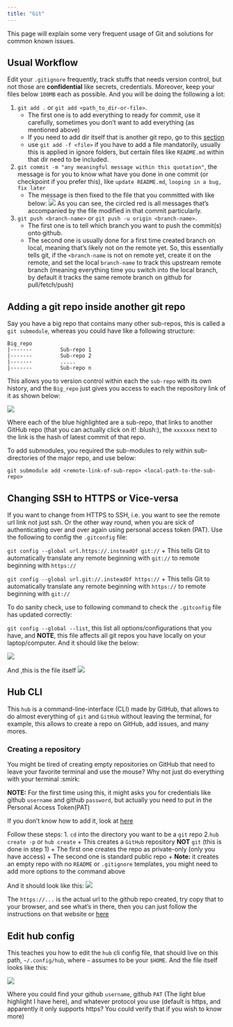 ```yaml
---
title: "Git"
---
```


This page will explain some very frequent usage of Git and solutions for common known issues.

## Usual Workflow

Edit your `.gitignore` frequently, track stuffs that needs version control, but not those are **confidential** like secrets, credentials. Moreover, keep your files below `100MB` each as possible. And you will be doing the following a lot:

1. `git add .` or `git add <path_to_dir-or-file>`.
    + The first one is to add everything to ready for commit, use it carefully, sometimes you don't want to add everything (as mentioned above)
    + If you need to add dir itself that is another git repo, go to this [section](#adding-a-git-repo-inside-another-git-repo)
    + use `git add -f <file>` if you have to add a file mandatorily, usually this is applied in ignore folders, but certain files like `README.md` within that dir need to be included.

2. `git commit -m "any meaningful message within this quotation"`, the message is for you to know what have you done in one commit (or checkpoint if you prefer this), like `update README.md`, `looping in a bug, fix later`
    + The message is then fixed to the file that you committed with like below:
     ![](../resources/git/commits.png)
     As you can see, the circled red is all messages that's accompanied by the file modified in that commit particularly.

3. `git push <branch-name>` or `git push -u origin <branch-name>`.
    + The first one is to tell which branch you want to push the commit(s) onto github.
    + The second one is usually done for a first time created branch on local, meaning that's likely not on the remote yet. So, this essentially tells git, if the `<branch-name` is not on remote yet, create it on the remote, and set the local `branch-name` to track this upstream remote branch (meaning everything time you switch into the local branch, by default it tracks the same remote branch on github for pull/fetch/push)


## Adding a git repo inside another git repo

Say you have a big repo that contains many other sub-repos, this is called a `git submodule`, whereas you could have like a following structure:

    Big_repo
    |-------         Sub-repo 1 
    |-------         Sub-repo 2
    |-------         .....
    |-------         Sub-repo n

 This allows you to version control within each the `sub-repo` with its own history, and the `Big_repo` just gives you access to each the repository link of it as shown below:

 ![](../resources/git/git_submodule.png)

 Where each of the blue highlighted are a sub-repo, that links to another GitHub repo (that you can actually click on it! :blush:), the `xxxxxxx` next to the link is the hash of latest commit of that repo.

 To add submodules, you required the sub-modules to rely within sub-directories of the major repo, and use below:

`git submodule add <remote-link-of-sub-repo> <local-path-to-the-sub-repo>`


## Changing SSH to HTTPS or Vice-versa

If you want to change from HTTPS to SSH, i.e. you want to see the remote url link not just ssh. Or the other way round, when you are sick of authenticating over and over again using personal access token (PAT). Use the following to config the `.gitconfig` file:

`git config --global url.https://.insteadOf git://`
 + This tells Git to automatically translate any remote beginning with `git://` to remote beginning with `https://`

`git config --global url.git://.insteadOf https://`
 + This tells Git to automatically translate any remote beginning with `https://` to remote beginning with `git://`

 To do sanity check, use to following command to check the `.gitconfig` file has updated correctly:

`git config --global --list`, this list all options/configurations that you have, and **NOTE**, this file affects all git repos you have locally on your laptop/computer. And it should like the below:

![](../resources/git/gitconfig_terminal.png)


And ,this is the file itself
![](../resources/git/gitconfig.png)


## Hub CLI
This `hub` is a command-line-interface (CLI) made by GitHub, that allows to do almost everything of `git` and `GitHub` without leaving the terminal, for example, this allows to create a repo on GitHub, add issues, and many mores.

### Creating a repository
You might be tired of creating empty repositories on GitHub that need to leave your favorite terminal and use the mouse? Why not just do everything with your terminal :smirk:

**NOTE:** For the first time using this, it might asks you for credentials like github `username` and github `password`, but actually you need to put in the Personal Access Token(PAT)

If you don't know how to add it, look at [here](#edit-hub-config)

Follow these steps:
1. `cd` into the directory you want to be a `git` repo
2.`hub create -p` or `hub create`
 + This creates a `GitHub` repository **NOT** `git` (this is done in step 1)
 + The first one creates the repo as private-only (only you have access)
 + The second one is standard public repo
 + **Note:** it creates an empty repo with no `README` or `.gitignore` templates, you might need to add more options to the command above
 
 And it should look like this:
 ![](../resources/git/hub_create.png)

 The `https://...` is the actual url to the github repo created, try copy that to your browser, and see what's in there, then you can just follow the instructions on that website or [here](#usual-workflow)

## Edit hub config

This teaches you how to edit the `hub` cli config file, that should live on this path, `~/.config/hub`, where `~` assumes to be your `$HOME`.  And the file itself looks like this:

![](../resources/git/hub_config.png)

Where you could find your github `username`, github `PAT` (The light blue highlight I have here), and whatever protocol you use (default is https, and apparently it only supports https? You could verify that if you wish to know more)



